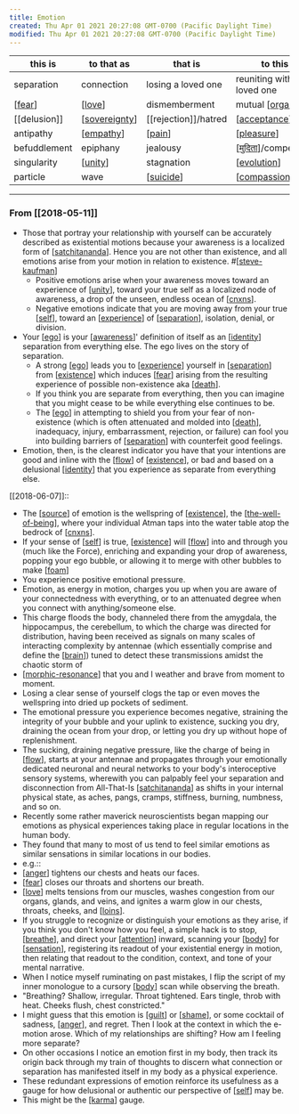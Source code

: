 ```yaml
---
title: Emotion
created: Thu Apr 01 2021 20:27:08 GMT-0700 (Pacific Daylight Time)
modified: Thu Apr 01 2021 20:27:08 GMT-0700 (Pacific Daylight Time)
---
```


| this is      | to that as      | that is              | to this                    |
| ------------ | --------------- | -------------------- | -------------------------- |
| separation   | connection      | losing a loved one   | reuniting with a loved one |
| [[fear]]     | [[love]]        | dismemberment        | mutual [[orgasm]]          |
| [[delusion]] | [[sovereignty]] | [[rejection]]/hatred | [[acceptance]]             |
| antipathy    | [[empathy]]     | [[pain]]             | [[pleasure]]               |
| befuddlement | epiphany        | jealousy             | [[मुदिता]]/compersion      |
| singularity  | [[unity]]       | stagnation           | [[evolution]]              |
| particle     | wave            | [[suicide]]          | [[compassion]]             |

---

### From [[2018-05-11]]

- Those that portray your relationship with yourself can be accurately described as existential motions because your awareness is a localized form of [[satchitananda]]. Hence you are not other than existence, and all emotions arise from your motion in relation to existence. #[[steve-kaufman]]
  - Positive emotions arise when your awareness moves toward an experience of [[unity]], toward your true self as a localized node of awareness, a drop of the unseen, endless ocean of [[cnxns]].
  - Negative emotions indicate that you are moving away from your true [[self]], toward an [[experience]] of [[separation]], isolation, denial, or division.
- Your [[ego]] is your [[awareness]]' definition of itself as an [[identity]] separation from everything else. The ego lives on the story of separation.
  - A strong [[ego]] leads you to [[experience]] yourself in [[separation]] from [[existence]] which induces [[fear]] arising from the resulting experience of possible non-existence aka [[death]].
  - If you think you are separate from everything, then you can imagine that you might cease to be while everything else continues to be.
  - The [[ego]] in attempting to shield you from your fear of non-existence (which is often attenuated and molded into [[death]], inadequacy, injury, embarrassment, rejection, or failure) can fool you into building barriers of [[separation]] with counterfeit good feelings.
- Emotion, then, is the clearest indicator you have that your intentions are good and inline with the [[flow]] of [[existence]], or bad and based on a delusional [[identity]] that you experience as separate from everything else.

[[2018-06-07]]::

- The [[source]] of emotion is the wellspring of [[existence]], the [[the-well-of-being]], where your individual Atman taps into the water table atop the bedrock of [[cnxns]].
- If your sense of [[self]] is true, [[existence]] will [[flow]] into and through you (much like the Force), enriching and expanding your drop of awareness, popping your ego bubble, or allowing it to merge with other bubbles to make [[foam]]
- You experience positive emotional pressure.
- Emotion, as energy in motion, charges you up when you are aware of your connectedness with everything, or to an attenuated degree when you connect with anything/someone else.
- This charge floods the body, channeled there from the amygdala, the hippocampus, the cerebellum, to which the charge was directed for distribution, having been received as signals on many scales of interacting complexity by antennae (which essentially comprise and define the [[brain]]) tuned to detect these transmissions amidst the chaotic storm of
- [[morphic-resonance]] that you and I weather and brave from moment to moment.
- Losing a clear sense of yourself clogs the tap or even moves the wellspring into dried up pockets of sediment.
- The emotional pressure you experience becomes negative, straining the integrity of your bubble and your uplink to existence, sucking you dry, draining the ocean from your drop, or letting you dry up without hope of replenishment.
- The sucking, draining negative pressure, like the charge of being in [[flow]], starts at your antennae and propagates through your emotionally dedicated neuronal and neural networks to your body's interoceptive sensory systems, wherewith you can palpably feel your separation and disconnection from All-That-Is [[satchitananda]] as shifts in your internal physical state, as aches, pangs, cramps, stiffness, burning, numbness, and so on.
- Recently some rather maverick neuroscientists began mapping our emotions as physical experiences taking place in regular locations in the human body.
- They found that many to most of us tend to feel similar emotions as similar sensations in similar locations in our bodies.
- e.g.::
- [[anger]] tightens our chests and heats our faces.
- [[fear]] closes our throats and shortens our breath.
- [[love]] melts tensions from our muscles, washes congestion from our organs, glands, and veins, and ignites a warm glow in our chests, throats, cheeks, and [[loins]].
- If you struggle to recognize or distinguish your emotions as they arise, if you think you don't know how you feel, a simple hack is to stop, [[breathe]], and direct your [[attention]] inward, scanning your [[body]] for [[sensation]], registering its readout of your existential energy in motion, then relating that readout to the condition, context, and tone of your mental narrative.
- When I notice myself ruminating on past mistakes, I flip the script of my inner monologue to a cursory [[body]] scan while observing the breath.
- "Breathing? Shallow, irregular.
  Throat tightened.
  Ears tingle, throb with heat.
  Cheeks flush, chest constricted."
- I might guess that this emotion is [[guilt]] or [[shame]], or some cocktail of sadness, [[anger]], and regret. Then I look at the context in which the e-motion arose. Which of my relationships are shifting? How am I feeling more separate?
- On other occasions I notice an emotion first in my body, then track its origin back through my train of thoughts to discern what connection or separation has manifested itself in my body as a physical experience.
- These redundant expressions of emotion reinforce its usefulness as a gauge for how delusional or authentic our perspective of [[self]] may be.
- This might be the [[karma]] gauge.

[//begin]: # 'Autogenerated link references for markdown compatibility'
[fear]: fear 'Fear'
[love]: love 'Love'
[sovereignty]: sovereignty 'Sovereignty'
[orgasm]: orgasm 'orgasm'
[acceptance]: acceptance 'Acceptance'
[empathy]: empathy 'Empathy'
[pain]: pain 'Pain'
[pleasure]: pleasure 'pleasure'
[मुदिता]: मुदिता 'मुदिता'
[unity]: unity 'unity'
[evolution]: evolution 'Evolution'
[satchitananda]: satchitananda 'Satchitananda'
[steve-kaufman]: steve-kaufman 'Steve Kaufman'
[suicide]: ../forget/suicide 'Suicide'
[compassion]: compassion 'compassion'
[unity]: unity 'unity'
[cnxns]: cnxns 'CNXNS'
[self]: self 'self'
[experience]: experience 'experience'
[separation]: separation 'separation'
[ego]: ego 'Ego'
[awareness]: awareness 'Awareness'
[identity]: identity 'identity'
[ego]: ego 'Ego'
[experience]: experience 'experience'
[separation]: separation 'separation'
[existence]: existence 'Existence'
[fear]: fear 'Fear'
[death]: death 'death'
[ego]: ego 'Ego'
[death]: death 'death'
[separation]: separation 'separation'
[flow]: flow 'flow'
[existence]: existence 'Existence'
[identity]: identity 'identity'
[source]: source 'Source'
[existence]: existence 'Existence'
[the-well-of-being]: ../intend/the-well-of-being 'The Well of Being'
[cnxns]: cnxns 'CNXNS'
[self]: self 'self'
[existence]: existence 'Existence'
[flow]: flow 'flow'
[foam]: ../intend/foam 'Foam'
[brain]: brain 'Brain'
[morphic-resonance]: morphic-resonance 'Morphic Resonance'
[flow]: flow 'flow'
[satchitananda]: satchitananda 'Satchitananda'
[anger]: anger 'anger'
[fear]: fear 'Fear'
[love]: love 'Love'
[loins]: loins 'loins'
[breathe]: breathe 'Breathe'
[attention]: attention 'Attention'
[body]: body 'Body'
[sensation]: sensation 'sensation'
[body]: body 'Body'
[guilt]: guilt 'guilt'
[shame]: shame 'shame'
[anger]: anger 'anger'
[self]: self 'self'
[karma]: karma 'karma'
[//end]: # 'Autogenerated link references'
